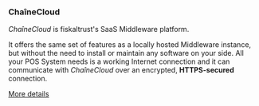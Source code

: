 ### ChaîneCloud

*ChaîneCloud* is fiskaltrust's SaaS Middleware platform.

It offers the same set of features as a locally hosted Middleware instance, but without the need to install or maintain any software on your side. All your POS System needs is a working Internet connection and it can communicate with *ChaîneCloud* over an encrypted, **HTTPS-secured** connection.

[More details](https://fiskaltrust.fr/en/products-prices/)